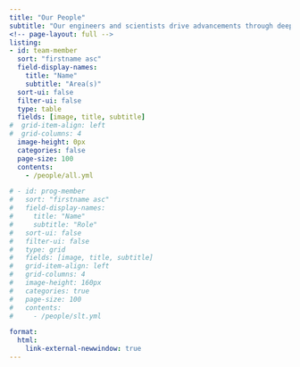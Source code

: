 ```yaml
---
title: "Our People"
subtitle: "Our engineers and scientists drive advancements through deep domain knowledge and technical expertise"
<!-- page-layout: full -->
listing:
- id: team-member
  sort: "firstname asc"
  field-display-names:
    title: "Name"
    subtitle: "Area(s)"
  sort-ui: false
  filter-ui: false
  type: table
  fields: [image, title, subtitle]
#  grid-item-align: left
#  grid-columns: 4
  image-height: 0px
  categories: false
  page-size: 100
  contents:
    - /people/all.yml

# - id: prog-member
#   sort: "firstname asc"
#   field-display-names:
#     title: "Name"
#     subtitle: "Role"
#   sort-ui: false
#   filter-ui: false
#   type: grid
#   fields: [image, title, subtitle]
#   grid-item-align: left
#   grid-columns: 4
#   image-height: 160px
#   categories: true
#   page-size: 100
#   contents:
#     - /people/slt.yml

format:
  html:
    link-external-newwindow: true
---
```


:::{#team-member}
:::